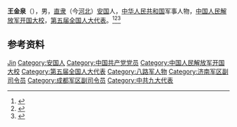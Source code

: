 '''王金泉'''（{{bd|1923年|7月23日|2020年|9月10日|catIdx=Wang}}），男，[[直隶|直隶]]（今[[河北|河北]]）[[安国市|安国]]人，[[中华人民共和国|中华人民共和国]]军事人物，[[中国人民解放军开国大校|中国人民解放军开国大校]]，[[第五届全国人大代表|第五届全国人大代表]]。<ref>{{cite book|title=中囯人名大辞典·当代人物卷|author=廖盖隆等编|year=1990|publisher=上海辞书出版社|location=上海|page=}}</ref><ref>{{Cite book|title=中华人民共和国职官志|author=何虎生, 李耀东, 向常福主编|publisher=中国社会出版社|year=2003|isbn=9787800883934|location=北京|pages=}}</ref><ref>{{Cite web|title=王金泉将军接受中国·山东将军网和河北肃宁县委宣传部采访|url=http://www.cngeneral.com/artical.asp?id=4876|accessdate=2020-09-21|work=山东将军网|archive-date=2016-10-17|archive-url=https://web.archive.org/web/20161017124336/http://cngeneral.com/artical.asp?id=4876|dead-url=no}}</ref>

== 参考资料 ==
{{reflist}}

{{中国人物小作品}}

{{Authority control}}
{{DEFAULTSORT:Wang王}}
[[Category:王姓|Jin]]
[[Category:安国人|Category:安国人]]
[[Category:中国共产党党员|Category:中国共产党党员]]
[[Category:中国人民解放军开国大校|Category:中国人民解放军开国大校]]
[[Category:第五届全国人大代表|Category:第五届全国人大代表]]
[[Category:八路军人物|Category:八路军人物]]
[[Category:济南军区副司令员|Category:济南军区副司令员]]
[[Category:成都军区副司令员|Category:成都军区副司令员]]
[[Category:中共九大代表|Category:中共九大代表]]